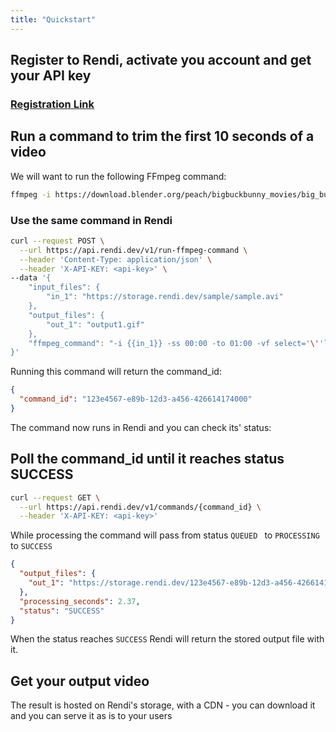 ```yaml
---
title: "Quickstart"
---
```


## Register to Rendi, activate you account and get your API key

### [Registration Link](https://www.rendi.dev/#get-started)

&#x20;

## Run a command to trim the first 10 seconds of a video

We will want to run the following FFmpeg command:

```bash
ffmpeg -i https://download.blender.org/peach/bigbuckbunny_movies/big_buck_bunny_720p_stereo.avi -ss 00:00 -to 00:10 output.mp4
```

### Use the same command in Rendi

```bash
curl --request POST \
  --url https://api.rendi.dev/v1/run-ffmpeg-command \
  --header 'Content-Type: application/json' \
  --header 'X-API-KEY: <api-key>' \
--data '{
    "input_files": {
        "in_1": "https://storage.rendi.dev/sample/sample.avi"
    },
    "output_files": {
        "out_1": "output1.gif"
    },
    "ffmpeg_command": "-i {{in_1}} -ss 00:00 -to 01:00 -vf select='\''lte(n\\,1)+gt(trunc(t/10),trunc(prev_t/10))'\'',setpts='\''PTS*0.025'\'',scale=trunc(oh*a/2)*2:160:force_original_aspect_ratio=decrease,pad=trunc(oh*a/2)*2:160:-1:-1 -an -vsync vfr {{out_1}}"
}'
```

Running this command will return the command_id:

```json
{
  "command_id": "123e4567-e89b-12d3-a456-426614174000"
}
```

The command now runs in Rendi and you can check its' status:

## Poll the command_id until it reaches status SUCCESS

```bash
curl --request GET \
  --url https://api.rendi.dev/v1/commands/{command_id} \
  --header 'X-API-KEY: <api-key>'
```

While processing the command will pass from status `QUEUED ` to `PROCESSING` to `SUCCESS`

```json
{
  "output_files": {
    "out_1": "https://storage.rendi.dev/123e4567-e89b-12d3-a456-426614174000/output.mp4"
  },
  "processing_seconds": 2.37,
  "status": "SUCCESS"
}
```

When the status reaches `SUCCESS` Rendi will return the stored output file with it.&#x20;

## Get your output video

The result is hosted on Rendi's storage, with a CDN - you can download it and you can serve it as is to your users
